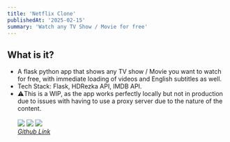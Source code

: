 ```yaml
---
title: 'Netflix Clone'
publishedAt: '2025-02-15'
summary: 'Watch any TV Show / Movie for free'
---
```


## What is it?

- A flask python app that shows any TV show / Movie you want to watch for free, with immediate loading of videos and English subtitles as well.
- Tech Stack: Flask, HDRezka API, IMDB API.
- ⚠️This is a WIP, as the app works perfectly locally but not in production due to issues with having to use a proxy server due to the nature of the content.<br/><br/>
<img src = "../../netflix-1.png"> </img>
<img src = "../../netflix-3.png"> </img>
<img src = "../../netflix-2.png"> </img><br/>
<i>[Github Link](https://github.com/udeet27/netflix-clone)</i>